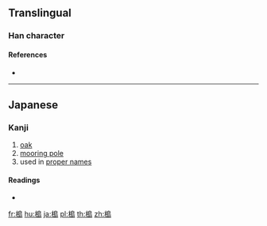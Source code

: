 ==Translingual==

===Han character===
{{Han char|rn=75|rad=木|as=10|sn=14|four=|canj=DHAU|ids=⿰木島}}

====References====
* {{Han ref|kx=0546.251|hdz=21266.061|uh=69DD|ud=27101}}

----

==Japanese==

===Kanji===
{{ja-kanji|grade=|rs=木10}}

# [[oak]]
# [[mooring pole]]
# used in [[proper name]]s

====Readings====
* {{ja-readings|on=[[とう]] (tō)|kun=[[かし]] (kashi)}}

[[fr:槝]]
[[hu:槝]]
[[ja:槝]]
[[pl:槝]]
[[th:槝]]
[[zh:槝]]